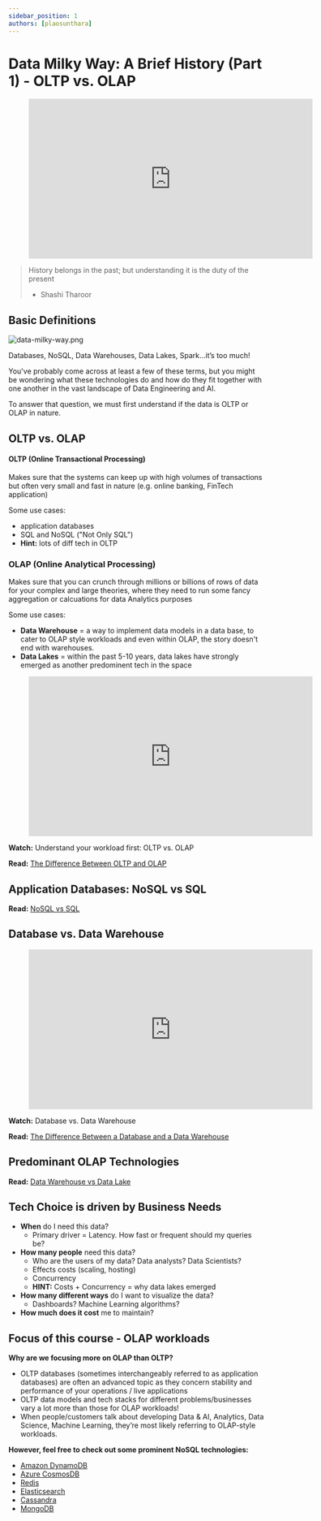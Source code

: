 ```yaml
---
sidebar_position: 1
authors: [plaosunthara]
---
```


# Data Milky Way: A Brief History (Part 1) - OLTP vs. OLAP
<div style={{textAlign: 'center'}}>

<figure class="video-container">
    <iframe width="560" height="315" src="https://www.youtube.com/embed/8VD2qoebacA" title="YouTube video player" frameborder="0" allow="accelerometer; autoplay; clipboard-write; encrypted-media; gyroscope; picture-in-picture" allowfullscreen></iframe>
</figure>
</div>

> History belongs in the past; but understanding it is the duty of the present
> - Shashi Tharoor

## Basic Definitions

<div style={{textAlign: 'center'}}>

![data-milky-way.png](./assets/data-milky-way.png)

Databases, NoSQL, Data Warehouses, Data Lakes, Spark…it’s too much!

</div>

You've probably come across at least a few of these terms, but you might be wondering what these technologies do and how do they fit together with one another in the vast landscape of Data Engineering and AI. 

To answer that question, we must first understand if the data is OLTP or OLAP in nature.
    


## OLTP vs. OLAP

#### OLTP (Online Transactional Processing)
Makes sure that the systems can keep up with high volumes of transactions but often very small and fast in nature (e.g. online banking, FinTech application)

Some use cases:
* application databases
* SQL and NoSQL ("Not Only SQL")
* **Hint:** lots of diff tech in OLTP

### OLAP (Online Analytical Processing)
Makes sure that you can crunch through millions or billions of rows of data for your complex and large theories, where they need to run some fancy aggregation or calcuations for data Analytics purposes

Some use cases:
* **Data Warehouse** = a way to implement data models in a data base, to cater to OLAP style workloads
and even within OLAP, the story doesn't end with warehouses. 
* **Data Lakes** = within the past 5-10 years, data lakes have strongly emerged as another predominent tech in the space

<div style={{textAlign: 'center'}}>

<figure class="video-container">
    <iframe width="560" height="315" src="https://www.youtube.com/embed/-v3PhEtOuxw" title="YouTube video player" frameborder="0" allow="accelerometer; autoplay; clipboard-write; encrypted-media; gyroscope; picture-in-picture" allowfullscreen></iframe>
</figure>

**Watch:** Understand your workload first: OLTP vs. OLAP

**Read:** [The Difference Between OLTP and OLAP](https://techdifferences.com/difference-between-oltp-and-olap.html#:~:text=OLTP%20and%20OLAP%20both%20are,is%20an%20analytical%20processing%20system.&text=The%20basic%20difference%20between%20OLTP,online%20database%20query%20answering%20system.)

</div>


## Application Databases: NoSQL vs SQL
<div style={{textAlign: 'center'}}>

**Read:** [NoSQL vs SQL](https://www.mongodb.com/nosql-explained/nosql-vs-sql)

</div>


## Database vs. Data Warehouse

<div style={{textAlign: 'center'}}>

<figure class="video-container">
    <iframe width="560" height="315" src="https://www.youtube.com/embed/FxQG65OhXAQ" title="YouTube video player" frameborder="0" allow="accelerometer; autoplay; clipboard-write; encrypted-media; gyroscope; picture-in-picture" allowfullscreen></iframe>
</figure>

**Watch:** Database vs. Data Warehouse

**Read:** [The Difference Between a Database and a Data Warehouse](https://panoply.io/data-warehouse-guide/the-difference-between-a-database-and-a-data-warehouse/)
</div>


## Predominant OLAP Technologies
<div style={{textAlign: 'center'}}>

**Read:** [Data Warehouse vs Data Lake](https://panoply.io/data-warehouse-guide/data-warehouse-vs-data-lake/)

</div>

## Tech Choice is driven by Business Needs
* **When** do I need this data?
  * Primary driver = Latency. How fast or frequent should my queries be?
* **How many people** need this data?
  * Who are the users of my data? Data analysts? Data Scientists?
  * Effects costs (scaling, hosting)
  * Concurrency
  * **HINT:** Costs + Concurrency = why data lakes emerged
* **How many different ways** do I want to visualize the data?
  * Dashboards? Machine Learning algorithms?
* **How much does it cost** me to maintain?

## Focus of this course - OLAP workloads
**Why are we focusing more on OLAP than OLTP?**
* OLTP databases (sometimes interchangeably referred to as application databases) are often an
advanced topic as they concern stability and performance of your operations / live applications
* OLTP data models and tech stacks for different problems/businesses vary a lot more
than those for OLAP workloads!
* When people/customers talk about developing Data & AI, Analytics, Data Science, Machine Learning,
they’re most likely referring to OLAP-style workloads. 

**However, feel free to check out some prominent NoSQL technologies:**
* [Amazon DynamoDB](https://www.youtube.com/watch?v=lVJXehUvYew&ab_channel=Serverless)
* [Azure CosmosDB](https://www.youtube.com/watch?v=3UGNBFiq1rg&ab_channel=MicrosoftAzure)
* [Redis](https://redis.io/)
* [Elasticsearch](https://www.elastic.co/)
* [Cassandra](https://www.youtube.com/watch?v=d7o6a75sfY0&ab_channel=DataStaxDevelopers)
* [MongoDB](https://www.youtube.com/watch?v=RGfFpQF0NpE&ab_channel=MongoDB)
